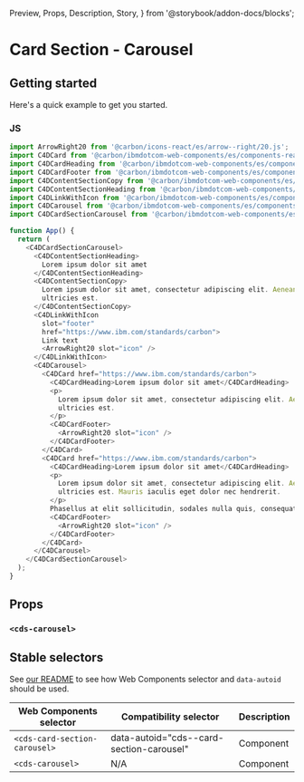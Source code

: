   Preview,
  Props,
  Description,
  Story,
} from '@storybook/addon-docs/blocks';

# Card Section - Carousel

## Getting started

Here's a quick example to get you started.

### JS

```javascript
import ArrowRight20 from '@carbon/icons-react/es/arrow--right/20.js';
import C4DCard from '@carbon/ibmdotcom-web-components/es/components-react/card/card.js';
import C4DCardHeading from '@carbon/ibmdotcom-web-components/es/components-react/card/card-heading.js';
import C4DCardFooter from '@carbon/ibmdotcom-web-components/es/components-react/card/card-footer.js';
import C4DContentSectionCopy from '@carbon/ibmdotcom-web-components/es/components-react/content-section/content-section-copy.js';
import C4DContentSectionHeading from '@carbon/ibmdotcom-web-components/es/components-react/content-section/content-section-heading.js';
import C4DLinkWithIcon from '@carbon/ibmdotcom-web-components/es/components-react/link-with-icon/link-with-icon.js';
import C4DCarousel from '@carbon/ibmdotcom-web-components/es/components-react/carousel/carousel.js';
import C4DCardSectionCarousel from '@carbon/ibmdotcom-web-components/es/components-react/card-section-carousel/card-section-carousel.js';

function App() {
  return (
    <C4DCardSectionCarousel>
      <C4DContentSectionHeading>
        Lorem ipsum dolor sit amet
      </C4DContentSectionHeading>
      <C4DContentSectionCopy>
        Lorem ipsum dolor sit amet, consectetur adipiscing elit. Aenean et
        ultricies est.
      </C4DContentSectionCopy>
      <C4DLinkWithIcon
        slot="footer"
        href="https://www.ibm.com/standards/carbon">
        Link text
        <ArrowRight20 slot="icon" />
      </C4DLinkWithIcon>
      <C4DCarousel>
        <C4DCard href="https://www.ibm.com/standards/carbon">
          <C4DCardHeading>Lorem ipsum dolor sit amet</C4DCardHeading>
          <p>
            Lorem ipsum dolor sit amet, consectetur adipiscing elit. Aenean et
            ultricies est.
          </p>
          <C4DCardFooter>
            <ArrowRight20 slot="icon" />
          </C4DCardFooter>
        </C4DCard>
        <C4DCard href="https://www.ibm.com/standards/carbon">
          <C4DCardHeading>Lorem ipsum dolor sit amet</C4DCardHeading>
          <p>
            Lorem ipsum dolor sit amet, consectetur adipiscing elit. Aenean et
            ultricies est. Mauris iaculis eget dolor nec hendrerit.
          </p>
          Phasellus at elit sollicitudin, sodales nulla quis, consequat libero.
          <C4DCardFooter>
            <ArrowRight20 slot="icon" />
          </C4DCardFooter>
        </C4DCard>
      </C4DCarousel>
    </C4DCardSectionCarousel>
  );
}
```

## Props

### `<cds-carousel>`

<Props of={PropTypesRef} />

## Stable selectors

See
[our README](https://github.com/carbon-design-system/carbon-for-ibm-dotcom/tree/main/packages/web-components#stable-selectors-for-analytics-and-integratione2e-testing-in-web-components)
to see how Web Components selector and `data-autoid` should be used.

| Web Components selector       | Compatibility selector                   | Description |
| ----------------------------- | ---------------------------------------- | ----------- |
| `<cds-card-section-carousel>` | data-autoid="cds--card-section-carousel" | Component   |
| `<cds-carousel>`              | N/A                                      | Component   |

<Description markdown={contributing} />
